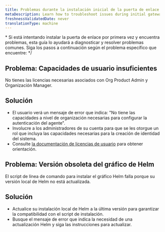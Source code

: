 ```yaml
---
title: Problemas durante la instalación inicial de la puerta de enlace
metaDescription: Learn how to troubleshoot issues during initial gateway installation.
freshnessValidatedDate: never
translationType: machine
---
```


\* Si está intentando instalar la puerta de enlace por primera vez y encuentra problemas, esta guía lo ayudará a diagnosticar y resolver problemas comunes. Siga los pasos a continuación según el problema específico que encuentre: \*/

## Problema: Capacidades de usuario insuficientes

No tienes las licencias necesarias asociados con Org Product Admin y Organización Manager.

## Solución

* El usuario verá un mensaje de error que indica: &quot;No tiene las capacidades a nivel de organización necesarias para configurar la autenticación del agente&quot;.
* Involucre a los administradores de su cuenta para que se les otorgue un rol que incluya las capacidades necesarias para la creación de identidad del sistema.
* Consulte [la documentación de licencias de usuario](/docs/accounts/accounts-billing/new-relic-one-user-management/user-permissions/) para obtener orientación.

## Problema: Versión obsoleta del gráfico de Helm

El script de línea de comando para instalar el gráfico Helm falla porque su versión local de Helm no está actualizada.

## Solución

* Actualice su instalación local de Helm a la última versión para garantizar la compatibilidad con el script de instalación.
* Busque el mensaje de error que indica la necesidad de una actualización Helm y siga las instrucciones para actualizar.